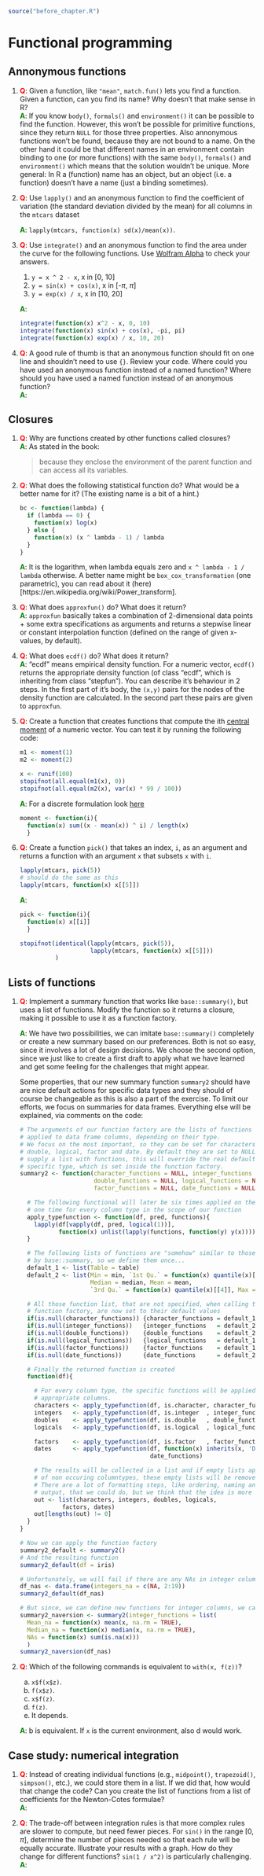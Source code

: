 ```r
source("before_chapter.R")
```

# Functional programming

## Annonymous functions

1. __<span style="color:red">Q</span>__: Given a function, like `"mean"`, `match.fun()` lets you find a function. 
   Given a function, can you find its name? Why doesn't that make sense in R?  
   __<span style="color:green">A</span>__: If you know `body()`, `formals()` and `environment()` it can be possible to find the function. However, this won't be possible for primitive functions, since they return `NULL` for those three properties. Also annonymous functions won't be found, because they are not bound to a name. On the other hand it could be that different names in an environment contain binding to one (or more functions) with the same `body()`, `formals()` and `environment()` which means that the solution wouldn't be unique. More general: In R a (function) name has an object, but an object (i.e. a function) doesn't have a name (just a binding sometimes).

2. __<span style="color:red">Q</span>__: Use `lapply()` and an anonymous function to find the coefficient of 
   variation (the standard deviation divided by the mean) for all columns in 
   the `mtcars` dataset
    
    __<span style="color:green">A</span>__: `lapply(mtcars, function(x) sd(x)/mean(x))`.  

3. __<span style="color:red">Q</span>__: Use `integrate()` and an anonymous function to find the area under the 
   curve for the following functions. 
   Use [Wolfram Alpha](http://www.wolframalpha.com/) to check your answers.

    1. `y = x ^ 2 - x`, x in [0, 10]
    1. `y = sin(x) + cos(x)`, x in [-$\pi$, $\pi$]
    1. `y = exp(x) / x`, x in [10, 20]

    __<span style="color:green">A</span>__: 
    
    ```r
    integrate(function(x) x^2 - x, 0, 10)
    integrate(function(x) sin(x) + cos(x), -pi, pi)
    integrate(function(x) exp(x) / x, 10, 20)
    ```

4. __<span style="color:red">Q</span>__: A good rule of thumb is that an anonymous function should fit on one line 
   and shouldn't need to use `{}`. Review your code. Where could you have 
   used an anonymous function instead of a named function? Where should you 
   have used a named function instead of an anonymous function?  
    __<span style="color:green">A</span>__: 
   
## Closures

1.  __<span style="color:red">Q</span>__: Why are functions created by other functions called closures?  
__<span style="color:green">A</span>__: As stated in the book:

    > because they enclose the environment of the parent function and can access all its variables.

2.  __<span style="color:red">Q</span>__: What does the following statistical function do? What would be a better 
    name for it? (The existing name is a bit of a hint.)

    ```r
    bc <- function(lambda) {
      if (lambda == 0) {
        function(x) log(x)
      } else {
        function(x) (x ^ lambda - 1) / lambda
      }
    }
    ```  
    
    __<span style="color:green">A</span>__: It is the logarithm, when lambda equals zero and `x ^ lambda - 1 / lambda` otherwise. A better name might be `box_cox_transformation` (one parametric), you can read about it (here)[https://en.wikipedia.org/wiki/Power_transform].

3.  __<span style="color:red">Q</span>__: What does `approxfun()` do? What does it return?  
__<span style="color:green">A</span>__: `approxfun` basically takes a combination of 2-dimensional data points + some extra specifications as arguments and returns a stepwise linear or constant interpolation function (defined on the range of given x-values, by default).

4.  __<span style="color:red">Q</span>__: What does `ecdf()` do? What does it return?  
__<span style="color:green">A</span>__: "ecdf" means empirical density function. For a numeric vector, `ecdf()` returns the appropriate density function (of class "ecdf", which is inheriting from class "stepfun"). You can describe it's behaviour in 2 steps. In the first part of it's body, the `(x,y)` pairs for the nodes of the density function are calculated. In the second part these pairs are given to `approxfun`.

5.  __<span style="color:red">Q</span>__: Create a function that creates functions that compute the ith 
    [central moment](http://en.wikipedia.org/wiki/Central_moment) of a numeric 
    vector. You can test it by running the following code:

    ```r
    m1 <- moment(1)
    m2 <- moment(2)

    x <- runif(100)
    stopifnot(all.equal(m1(x), 0))
    stopifnot(all.equal(m2(x), var(x) * 99 / 100))
    ```  
    
    __<span style="color:green">A</span>__: For a discrete formulation look [here](http://www.r-tutor.com/elementary-statistics/numerical-measures/moment)
    
    ```r
    moment <- function(i){
      function(x) sum((x - mean(x)) ^ i) / length(x)
      }
    ```

6.  __<span style="color:red">Q</span>__: Create a function `pick()` that takes an index, `i`, as an argument and 
    returns a function with an argument `x` that subsets `x` with `i`.

    ```r
    lapply(mtcars, pick(5))
    # should do the same as this
    lapply(mtcars, function(x) x[[5]])
    ```  
    
    __<span style="color:green">A</span>__: 
    
    ```r
    pick <- function(i){
      function(x) x[[i]]
      }
    
    stopifnot(identical(lapply(mtcars, pick(5)),
                        lapply(mtcars, function(x) x[[5]]))
              )
    ```
    
## Lists of functions

1.  __<span style="color:red">Q</span>__: Implement a summary function that works like `base::summary()`, but uses a 
    list of functions. Modify the function so it returns a closure, making it 
    possible to use it as a function factory.
    
    __<span style="color:green">A</span>__: We have two possibilities, we can imitate `base::summary()` completely or create a new summary based on our preferences. Both is not so easy, since it involves a lot of design decisions. We choose the second option, since we just like to create a first draft to apply what we have learned and get some feeling for the challenges that might appear.
    
    Some properties, that our new summary function `summary2` should have are nice default actions for specific data types and they should of course be changeable as this is also a part of the exercise. To limit our efforts, we focus on summaries for data frames. Everything else will be explained, via comments on the code:
    
    ```r
    # The arguments of our function factory are the lists of functions that are
    # applied to data frame columns, depending on their type.
    # We focus on the most important, so they can be set for characters, integer,
    # double, logical, factor and date. By default they are set to NULL, but if you 
    # supply a list with functions, this will override the real default, for the
    # specific type, which is set inside the function factory.
    summary2 <- function(character_functions = NULL, integer_functions = NULL,
                         double_functions = NULL, logical_functions = NULL, 
                         factor_functions = NULL, date_functions = NULL){
      
      # The following functional will later be six times applied on the data frame,
      # one time for every column type in the scope of our function
      apply_typefunction <- function(df, pred, functions){
        lapply(df[vapply(df, pred, logical(1))],
               function(x) unlist(lapply(functions, function(y) y(x))))
      }
      
      # The following lists of functions are "somehow" similar to those, that are used
      # by base::summary, so we define them once...
      default_1 <- list(Table = table)
      default_2 <- list(Min = min, `1st Qu.` = function(x) quantile(x)[[2]],
                        Median = median, Mean = mean,
                        `3rd Qu.` = function(x) quantile(x)[[4]], Max = max)
      
      # All those function list, that are not specified, when calling the 
      # function factory, are now set to their default values
      if(is.null(character_functions)) {character_functions = default_1}
      if(is.null(integer_functions))   {integer_functions   = default_2}
      if(is.null(double_functions))    {double_functions    = default_2}
      if(is.null(logical_functions))   {logical_functions   = default_1}
      if(is.null(factor_functions))    {factor_functions    = default_1}
      if(is.null(date_functions))      {date_functions      = default_2}
      
      # Finally the returned function is created
      function(df){
        
        # For every column type, the specific functions will be applied to the
        # appropriate columns. 
        characters <- apply_typefunction(df, is.character, character_functions)
        integers   <- apply_typefunction(df, is.integer  , integer_functions  )
        doubles    <- apply_typefunction(df, is.double   , double_functions   )
        logicals   <- apply_typefunction(df, is.logical  , logical_functions  )

        factors    <- apply_typefunction(df, is.factor   , factor_functions   )
        dates      <- apply_typefunction(df, function(x) inherits(x, 'Date'), 
                                         date_functions)
        
        # The results will be collected in a list and if empty lists appear, because
        # of non occuring columntypes, these empty lists will be removed from the output.
        # There are a lot of formatting steps, like ordering, naming and converting
        # output, that we could do, but we think that the idea is more important for now
        out <- list(characters, integers, doubles, logicals, 
                factors, dates)
        out[lengths(out) != 0]
      }
    }
    
    # Now we can apply the function factory
    summary2_default <- summary2()
    # And the resulting function
    summary2_default(df = iris)
    
    # Unfortunately, we will fail if there are any NAs in integer columns
    df_nas <- data.frame(integers_na = c(NA, 2:19))
    summary2_default(df_nas)
    
    # But since, we can define new functions for integer columns, we can solve this
    summary2_naversion <- summary2(integer_functions = list(
      Mean_na = function(x) mean(x, na.rm = TRUE),
      Median_na = function(x) median(x, na.rm = TRUE),
      NAs = function(x) sum(is.na(x)))
      )
    summary2_naversion(df_nas)
    ```

2. __<span style="color:red">Q</span>__: Which of the following commands is equivalent to `with(x, f(z))`?

    (a) `x$f(x$z)`.
    (b) `f(x$z)`.
    (c) `x$f(z)`.
    (d) `f(z)`.
    (e) It depends.
    
    __<span style="color:green">A</span>__: b is equivalent. If `x` is the current environment, also d would work.
    
## Case study: numerical integration

1.  __<span style="color:red">Q</span>__: Instead of creating individual functions (e.g., `midpoint()`, 
      `trapezoid()`, `simpson()`, etc.), we could store them in a list. If we 
    did that, how would that change the code? Can you create the list of 
    functions from a list of coefficients for the Newton-Cotes formulae?  
    __<span style="color:green">A</span>__: 

2.  __<span style="color:red">Q</span>__: The trade-off between integration rules is that more complex rules are 
    slower to compute, but need fewer pieces. For `sin()` in the range 
    [0, $\pi$], determine the number of pieces needed so that each rule will 
    be equally accurate. Illustrate your results with a graph. How do they
    change for different functions? `sin(1 / x^2)` is particularly challenging.  
    __<span style="color:green">A</span>__: 